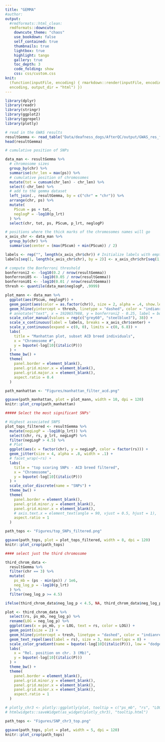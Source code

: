 ```yaml
---
title: "GEMMA"
#author:
output:
  #rmdformats::html_clean:
  rmdformats::downcute:
    downcute_theme: "chaos"
    use_bookdown: false
    self_contained: true
    thumbnails: true
    lightbox: true
    highlight: tango
    gallery: true
    toc_depth: 3
    code_folding: show
    css: css/custom.css
knit:
  (function(inputFile, encoding) { rmarkdown::render(inputFile, encoding =
  encoding, output_dir = "html") })
---
```

```r
library(dplyr)
library(readr)
library(stringr)
library(ggplot2)
library(ggrepel)
library(plotly)

# read in the GWAS results
resultGemma <- read_table("Data/deafness_dogs/AfterQC/output/GWAS_res_filter_acd.lmm.assoc.txt")
head(resultGemma)

# cumulative position of SNPs

data_man <- resultGemma %>%
  # chromosome sizes
  group_by(chr) %>%
  summarise(chr_len = max(ps)) %>%
  # cumulative position of chromosomes
  mutate(tot = cumsum(chr_len) - chr_len) %>%
  select(-chr_len) %>%
  # add to the gemma dataset
  left_join(., resultGemma, by = c("chr" = "chr")) %>%
  arrange(chr, ps) %>%
  mutate(
    PScum = ps + tot,
    neglogP = -log10(p_lrt)
  ) %>%
  select(chr, tot, ps, PScum, p_lrt, neglogP)

# positions where the thick marks of the chromosomes names will go
x_axis_chr <- data_man %>%
  group_by(chr) %>%
  summarise(center = (max(PScum) + min(PScum)) / 2)

labels <- rep("", length(x_axis_chr$chr)) # Initialize labels with empty strings
labels[seq(1, length(x_axis_chr$chr), by = 2)] <- x_axis_chr$chr[seq(1, length(x_axis_chr$chr), by = 2)]

# compute the Bonferroni threshold
bonferroni2 <- -log10(0.2 / nrow(resultGemma))
bonferroni05 <- -log10(0.05 / nrow(resultGemma))
bonferroni01 <- -log10(0.01 / nrow(resultGemma))
thresh <- quantile(data_man$neglogP, .9999)

plot_mann <- data_man %>%
  ggplot(aes(PScum, neglogP)) +
  geom_point(aes(color = as.factor(chr)), size = 2, alpha = .4, show.legend = FALSE) +
  geom_hline(yintercept = thresh, linetype = "dashed", color = "indianred") +
  # annotate("text", x = 1920657988, y = bonferroni2 - 0.25, label = bquote(-log[10](0.1 / italic(tests)))) +
  scale_color_manual(values = rep(c("grey60", "steelblue3"), 38)) +
  scale_x_continuous(label = labels, breaks = x_axis_chr$center) +
  scale_y_continuous(expand = c(0, 0), limits = c(0, 6.8)) +
  labs(
    title = "Manhattan plot, subset ACD breed individuals",
    x = "Chromosome #",
    y = bquote(-log[10](italic(P)))
  ) +
  theme_bw() +
  theme(
    panel.border = element_blank(),
    panel.grid.minor.x = element_blank(),
    panel.grid.major.x = element_blank(),
    aspect.ratio = 0.4
  )

path_manhattan <- "Figures/manhattan_filter_acd.png"

ggsave(path_manhattan, plot = plot_mann, width = 10, dpi = 120)
knitr::plot_crop(path_manhattan)

##### Select the most significant SNPs'

# Highest associated SNPS
plot_tops_filtered <- resultGemma %>%
  mutate(negLogP = -log10(p_lrt)) %>%
  select(chr, rs, p_lrt, negLogP) %>%
  filter(negLogP > 4.5) %>%
  # Plot
  ggplot(aes(x = factor(chr), y = negLogP, color = factor(rs))) +
  geom_jitter(size = 4, alpha = .8, width = .1) +
  # facet_wrap(~rs) +
  labs(
    title = "top scoring SNPs - ACD breed filtered",
    x = "Chromosome",
    y = bquote(-log[10](italic(P)))
  ) +
  scale_color_discrete(name = "SNPs") +
  theme_bw() +
  theme(
    panel.border = element_blank(),
    panel.grid.minor.y = element_blank(),
    panel.grid.minor.x = element_blank(),
    # axis.text.x = element_text(angle = 90, vjust = 0.5, hjust = 1),
    aspect.ratio = 1
  )

path_tops <- "Figures/top_SNPs_filtered.png"

ggsave(path_tops, plot = plot_tops_filtered, width = 8, dpi = 120)
knitr::plot_crop(path_tops)

#### select just the third chromosome

third_chrom_data <-
  resultGemma %>%
  filter(chr == 3) %>%
  mutate(
    ps_mb = (ps - min(ps)) / 1e6,
    neg_log_p = -log10(p_lrt)
  ) %>%
  filter(neg_log_p >= 4.5)

ifelse(third_chrom_data$neg_log_p < 4.5, NA, third_chrom_data$neg_log_p)

plot <- third_chrom_data %>%
  select(rs, ps_mb, neg_log_p) %>%
  rename(LOG = neg_log_p) %>%
  ggplot(aes(x = ps_mb, y = LOG, text = rs, color = LOG)) +
  geom_point(size = 2) +
  geom_hline(yintercept = tresh, linetype = "dashed", color = "indianred") +
  geom_text_repel(aes(label = rs), size = 3, max.overlaps = 8) +
  scale_color_gradient(name = bquote(-log[10](italic(P))), low = "dodgerblue", high = "firebrick") +
  labs(
    x = "Rel. position on chr. 3 (Mb)",
    y = bquote(-log[10](italic(P)))
  ) +
  theme_bw() +
  theme(
    panel.border = element_blank(),
    panel.grid.minor.y = element_blank(),
    panel.grid.major.x = element_blank(),
    panel.grid.minor.x = element_blank(),
    aspect.ratio = 1
  )

# plotly_chr3 <- plotly::ggplotly(plot, tooltip = c("ps_mb", "rs", "LOG"))
# htmlwidgets::saveWidget(as_widget(plotly_chr3), "tooltip.html")

path_tops <- "Figures/SNP_chr3_top.png"

ggsave(path_tops, plot = plot, width = 5, dpi = 120)
knitr::plot_crop(path_tops)
```
